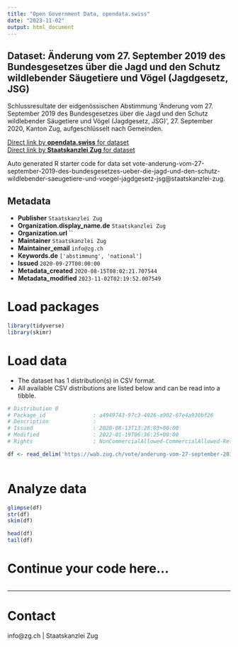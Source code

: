 ```yaml
---
title: "Open Government Data, opendata.swiss"
date: "2023-11-02"
output: html_document
---
```


## Dataset: Änderung vom 27. September 2019 des Bundesgesetzes über die Jagd und den Schutz wildlebender Säugetiere und Vögel (Jagdgesetz, JSG)

Schlussresultate der eidgenössischen Abstimmung 'Änderung vom 27. September 2019 des Bundesgesetzes über die Jagd und den Schutz wildlebender Säugetiere und Vögel (Jagdgesetz, JSG)', 27. September 2020, Kanton Zug, aufgeschlüsselt nach Gemeinden.

[Direct link by **opendata.swiss** for dataset](https://opendata.swiss/de/dataset/anderung-vom-27-september-2019-des-bundesgesetzes-uber-die-jagd-und-den-schutz-wildlebender-sau)<br>
[Direct link by **Staatskanzlei Zug** for dataset](https://wab.zug.ch/vote/anderung-vom-27-september-2019-des-bundesgesetzes-ueber-die-jagd-und-den-schutz-wildlebender-saeugetiere-und-voegel-jagdgesetz-jsg/data)

Auto generated R starter code for data set vote-anderung-vom-27-september-2019-des-bundesgesetzes-ueber-die-jagd-und-den-schutz-wildlebender-saeugetiere-und-voegel-jagdgesetz-jsg@staatskanzlei-zug.

## Metadata

- **Publisher** `Staatskanzlei Zug`
- **Organization.display_name.de** `Staatskanzlei Zug`
- **Organization.url** ``
- **Maintainer** `Staatskanzlei Zug`
- **Maintainer_email** `info@zg.ch`
- **Keywords.de** `['abstimmung', 'national']`
- **Issued** `2020-09-27T00:00:00`
- **Metadata_created** `2020-08-15T08:02:21.707544`
- **Metadata_modified** `2023-11-02T02:19:52.007549`


# Load packages

```r

library(tidyverse)
library(skimr)

```

# Load data

-   The dataset has 1 distribution(s) in CSV format.
-   All available CSV distributions are listed below and can be read into a tibble.

```r

# Distribution 0
# Package_id               : a4949743-97c3-4026-a902-67e4a930bf26
# Description              : 
# Issued                   : 2020-08-13T13:28:03+00:00
# Modified                 : 2022-01-19T06:36:25+00:00
# Rights                   : NonCommercialAllowed-CommercialAllowed-ReferenceRequired

df <- read_delim('https://wab.zug.ch/vote/anderung-vom-27-september-2019-des-bundesgesetzes-ueber-die-jagd-und-den-schutz-wildlebender-saeugetiere-und-voegel-jagdgesetz-jsg/data-csv')



```

# Analyze data

```r

glimpse(df)
str(df)
skim(df)

head(df)
tail(df)

```

# Continue your code here...

```r

```

------------------------------------------------------------------------

# Contact

info@zg.ch | Staatskanzlei Zug
